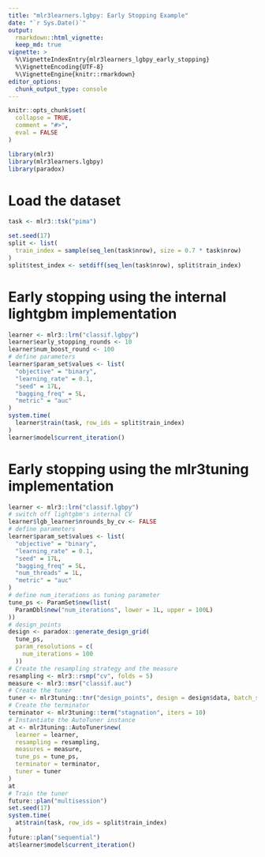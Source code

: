 ```yaml
---
title: "mlr3learners.lgbpy: Early Stopping Example"
date: "`r Sys.Date()`"
output:
  rmarkdown::html_vignette:
  keep_md: true
vignette: >
  %\VignetteIndexEntry{mlr3learners_lgbpy_early_stopping}
  %\VignetteEncoding{UTF-8}
  %\VignetteEngine{knitr::rmarkdown}
editor_options:
  chunk_output_type: console
---
```


```r
knitr::opts_chunk$set(
  collapse = TRUE,
  comment = "#>",
  eval = FALSE
)
```

```r
library(mlr3)
library(mlr3learners.lgbpy)
library(paradox)
```

# Load the dataset

```r
task <- mlr3::tsk("pima")
```

```r
set.seed(17)
split <- list(
  train_index = sample(seq_len(task$nrow), size = 0.7 * task$nrow)
)
split$test_index <- setdiff(seq_len(task$nrow), split$train_index)
```

# Early stopping using the internal lightgbm implementation

```r
learner <- mlr3::lrn("classif.lgbpy")
learner$early_stopping_rounds <- 10
learner$num_boost_round <- 100
# define parameters
learner$param_set$values <- list(
  "objective" = "binary",
  "learning_rate" = 0.1,
  "seed" = 17L,
  "bagging_freq" = 5L,
  "metric" = "auc"
)
system.time(
  learner$train(task, row_ids = split$train_index)
)
learner$model$current_iteration()
```

# Early stopping using the mlr3tuning implementation

```r
learner <- mlr3::lrn("classif.lgbpy")
# switch off lightgbm's internal CV
learner$lgb_learner$nrounds_by_cv <- FALSE
# define parameters
learner$param_set$values <- list(
  "objective" = "binary",
  "learning_rate" = 0.1,
  "seed" = 17L,
  "bagging_freq" = 5L,
  "num_threads" = 1L,
  "metric" = "auc"
)
# define num_iterations as tuning parameter
tune_ps <- ParamSet$new(list(
  ParamDbl$new("num_iterations", lower = 1L, upper = 100L)
))
# design_points
design <- paradox::generate_design_grid(
  tune_ps,
  param_resolutions = c(
    num_iterations = 100
  ))
# Create the resampling strategy and the measure
resampling <- mlr3::rsmp("cv", folds = 5)
measure <- mlr3::msr("classif.auc")
# Create the tuner
tuner <- mlr3tuning::tnr("design_points", design = design$data, batch_size = 1)
# Create the terminator
terminator <- mlr3tuning::term("stagnation", iters = 10)
# Instantiate the AutoTuner instance
at <- mlr3tuning::AutoTuner$new(
  learner = learner,
  resampling = resampling,
  measures = measure,
  tune_ps = tune_ps,
  terminator = terminator,
  tuner = tuner
)
at
# Train the tuner
future::plan("multisession")
set.seed(17)
system.time(
  at$train(task, row_ids = split$train_index)
)
future::plan("sequential")
at$learner$model$current_iteration()
```
